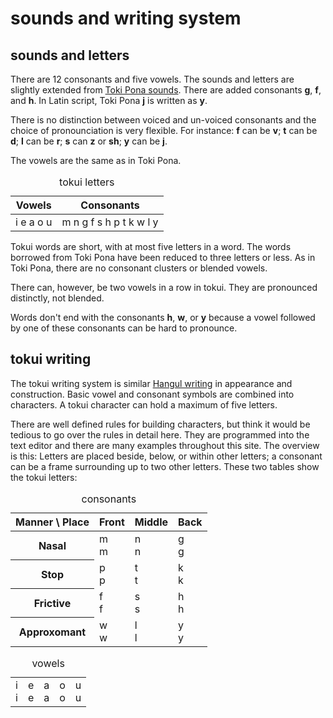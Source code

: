 
# sounds and writing system

## sounds and letters

There are 12 consonants and five vowels. The sounds and letters are slightly extended from [Toki Pona sounds](https://en.wikipedia.org/wiki/Toki_Pona#Phonology_and_phonotactics). There are added consonants **g**, **f**, and **h**. In Latin script, Toki Pona **j** is written as **y**.

There is no distinction between voiced and un-voiced consonants and the choice of pronounciation is very flexible. For instance: **f** can be **v**; **t** can be **d**; **l** can be **r**; **s** can **z** or **sh**; **y** can be **j**.

The vowels are the same as in Toki Pona.

<table className="table-fixed">
  <caption>tokui letters</caption>
  <thead>
    <tr>
      <th className="border">Vowels</th>
      <th className="border">Consonants</th>
    </tr>
  </thead>
  <tbody>
    <tr>
      <td className="border">i e a o u</td>
      <td className="border">m n g f s h p t k w l y</td>
    </tr>
  </tbody>
</table>

Tokui words are short, with at most five letters in a word. The words borrowed from Toki Pona have been reduced to three letters or less. As in Toki Pona, there are no consonant clusters or blended vowels.

There can, however, be two vowels in a row in tokui. They are pronounced distinctly, not blended.

Words don't end with the consonants **h**, **w**, or **y** because a vowel followed by one of these consonants can be hard to pronounce.

## tokui writing

The tokui writing system is similar [Hangul writing](https://en.wikipedia.org/wiki/Hangul) in appearance and construction. Basic vowel and consonant symbols are combined into characters. A tokui character can hold a maximum of five letters.

There are well defined rules for building characters, but think it would be tedious to go over the rules in detail here. They are programmed into the text editor and there are many examples throughout this site. The overview is this: Letters are placed beside, below, or within other letters; a consonant can be a frame surrounding up to two other letters. These two tables show the tokui letters:

<table className="table-fixed">
  <caption>consonants</caption>
  <thead>
    <tr>
      <th className="border">Manner \ Place</th>
      <th className="border">Front</th>
      <th className="border">Middle</th>
      <th className="border">Back</th>
    </tr>
  </thead>
  <tbody>
    <tr>
      <th className="border">Nasal</th>
      <td className="border">
        <div className="w-12">
          <WritingBlock>m</WritingBlock>
        </div>
        m
      </td>
      <td className="border">
        <div className="w-12">
          <WritingBlock>n</WritingBlock>
        </div>
        n
      </td>
      <td className="border">
        <div className="w-12">
          <WritingBlock>g</WritingBlock>
        </div>
        g
      </td>
    </tr>
    <tr>
      <th className="border">Stop</th>
      <td className="border">
        <div className="w-12">
          <WritingBlock>p</WritingBlock>
        </div>
        p
      </td>
      <td className="border">
        <div className="w-12">
          <WritingBlock>t</WritingBlock>
        </div>
        t
      </td>
      <td className="border">
        <div className="w-12">
          <WritingBlock>k</WritingBlock>
        </div>
        k
      </td>
    </tr>
    <tr>
      <th className="border">Frictive</th>
      <td className="border">
        <div className="w-12">
          <WritingBlock>f</WritingBlock>
        </div>
        f
      </td>
      <td className="border">
        <div className="w-12">
          <WritingBlock>s</WritingBlock>
        </div>
        s
      </td>
      <td className="border">
        <div className="w-12">
          <WritingBlock>h</WritingBlock>
        </div>
        h
      </td>
    </tr>
    <tr>
      <th className="border">Approxomant</th>
      <td className="border">
        <div className="w-12">
          <WritingBlock>w</WritingBlock>
        </div>
        w
      </td>
      <td className="border">
        <div className="w-12">
          <WritingBlock>l</WritingBlock>
        </div>
        l
      </td>
      <td className="border">
        <div className="w-12">
          <WritingBlock>y</WritingBlock>
        </div>
        y
      </td>
    </tr>
  </tbody>
</table>
<table className="table-fixed">
  <caption>vowels</caption>
  <tbody>
    <tr>
      <td className="border">
        <div className="w-12">
          <WritingBlock>i</WritingBlock>
        </div>
        i
      </td>
      <td className="border">
        <div className="w-12">
          <WritingBlock>e</WritingBlock>
        </div>
        e
      </td>
      <td className="border">
        <div className="w-12">
          <WritingBlock>a</WritingBlock>
        </div>
        a
      </td>
      <td className="border">
        <div className="w-12">
          <WritingBlock>o</WritingBlock>
        </div>
        o
      </td>
      <td className="border">
        <div className="w-12">
          <WritingBlock>u</WritingBlock>
        </div>
        u
      </td>
    </tr>
  </tbody>
</table>

